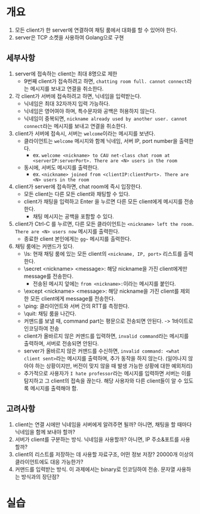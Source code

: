 # 개요
1. 모든 client가 한 server에 연결하여 채팅 룸에서 대화를 할 수 있어야 한다.
2. server은 TCP 소켓을 사용하여 Golang으로 구현
## 세부사항
1. server에 접속하는 client는 최대 8명으로 제한
	- 9번째 client가 접속하려고 하면, `chatting room full. cannot connect`라는 메시지를 보내고 연결을 취소한다.
2. 각 client가 서버에 접속하려고 하면, 닉네임을 입력받는다.
	- 닉네임은 최대 32자까지 입력 가능하다.
	- 닉네임은 영어여야 하며, 특수문자와 공백은 허용하지 않는다.
	- 닉네임이 중복되면, `nickname already used by another user. cannot connect`라는 메시지를 보내고 연결을 취소한다.
3. client가 서버에 접속시, 서버는 `welcome`이라는 메시지를 보낸다.
	- 클라이언트는 `welcome` 메시지와 함께 닉네임, 서버 IP, port number을 출력한다.
		- ex. `welcome <nickname> to CAU net-class chat room at <serverIP:serverPort>. There are <N> users in the room`
	- 동시에, 서버도 메시지를 출력한다.
		- ex. `<nickname> joined from <clientIP:clientPort>. There are <N> users in the room`
4. client가 server에 접속하면, chat room에 즉시 입장한다.
	- 모든 client는 다른 모든 client와 채팅할 수 있다.
	- client가 채팅을 입력하고 Enter 을 누르면 다른 모든 client에게 메시지를 전송한다.
		- 채팅 메시지는 공백을 포함할 수 있다.
5. client가 Ctrl-C 를 누르면, 다른 모든 클라이언트는 `<nickname> left the room. There are <N> users now` 메시지를 출력한다.
	- 종료한 client 본인에게는 `gg~` 메시지를 출력한다.
6. 채팅 룸에는 커맨드가 있다.
	- \\ls: 현재 채팅 룸에 있는 모든 client의 `<nickname, IP, port>` 리스트를 출력한다.
	- \\secret \<nickname\> \<message\>: 해당 nickname을 가진 client에게만 message를 전송한다.
		- 전송된 메시지 앞에는 `from <nickname>:`이라는 메시지를 붙인다.
	- \\except \<nickname\> \<message\>: 해당 nickname을 가진 client를 제외한 모든 client에게 message를 전송한다.
	- \\ping: 클라이언트와 서버 간의 RTT를 측정한다.
	- \\quit: 채팅 룸을 나간다.
	- 커맨드를 보낼 때, command part는 평문으로 전송되면 안된다. -> 1바이트로 인코딩하여 전송
	- client가 올바르지 않은 커맨드를 입력하면, `invalid command`라는 메시지를 출력하며, 서버로 전송되면 안된다.
	- server가 올바르지 않은 커맨드를 수신하면, `invalid command: <what client sent>`라는 메시지를 출력하며, 추가 동작을 하지 않는다. (일어나지 않아야 하는 상황이지만, 버전이 맞지 않을 때 발생 가능한 상황에 대한 예외처리)
	- 추가적으로 사용자가 `I hate professor`라는 메시지를 입력하면 서버는 이를 탐지하고 그 client의 접속을 끊는다. 해당 사용자와 다른 client들이 알 수 있도록 메시지를 출력해야 함.

## 고려사항
1. client는 연결 시에만 닉네임을 서버에게 알려주면 될까? 아니면, 채팅을 할 때마다 닉네임을 함께 보내야 할까?
2. 서버가 client를 구분하는 방식. 닉네임을 사용할까? 아니면, IP 주소&포트를 사용할까?
3. client의 리스트를 저장하는 데 사용할 자료구조, 어떤 정보 저장? 20000개 이상의 클라이언트에도 대응 가능한가?
4. 커맨드를 입력받는 방식. 이 과제에서는 binary로 인코딩하여 전송. 문자열 사용하는 방식과의 장단점?

# 실습